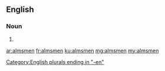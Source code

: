 ==English==

===Noun===
{{head|en|plural}}

# {{plural of|almsman|lang=en|nocat=1}}

[[Category:English plurals ending in "-en"]]

[[ar:almsmen]]
[[fr:almsmen]]
[[ku:almsmen]]
[[mg:almsmen]]
[[my:almsmen]]